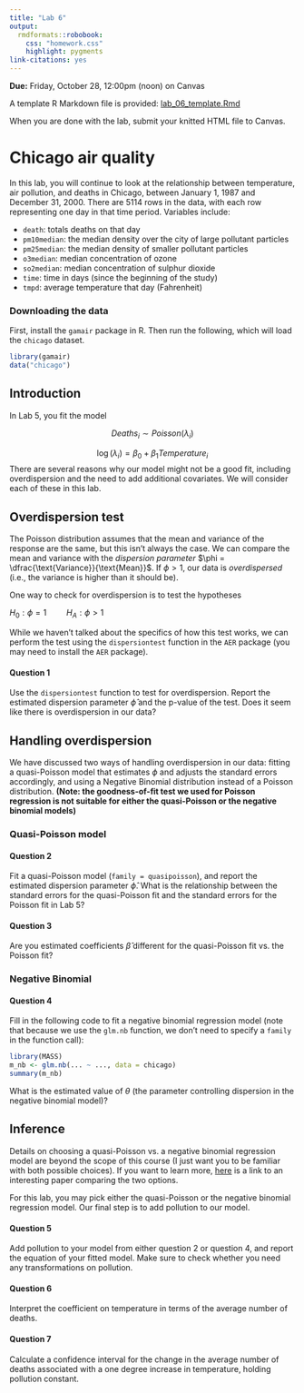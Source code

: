 ```yaml
---
title: "Lab 6"
output: 
  rmdformats::robobook:
    css: "homework.css"
    highlight: pygments
link-citations: yes
---
```


**Due:** Friday, October 28, 12:00pm (noon) on Canvas

A template R Markdown file is provided: [lab_06_template.Rmd](https://sta214-f22.github.io/labs/lab_06_template.Rmd)

When you are done with the lab, submit your knitted HTML file to Canvas.

# Chicago air quality

In this lab, you will continue to look at the relationship between temperature, air pollution, and deaths in Chicago, between January 1, 1987 and December 31, 2000. There are 5114 rows in the data, with each row representing one day in that time period. Variables include:

* `death`: totals deaths on that day
* `pm10median`: the median density over the city of large pollutant particles
* `pm25median`: the median density of smaller pollutant particles
* `o3median`: median concentration of ozone
* `so2median`: median concentration of sulphur dioxide
* `time`: time in days (since the beginning of the study)
* `tmpd`: average temperature that day (Fahrenheit)


### Downloading the data

First, install the `gamair` package in R. Then run the following, which will load the `chicago` dataset.

```r
library(gamair)
data("chicago")
```

## Introduction

In Lab 5, you fit the model

$$Deaths_i \sim Poisson(\lambda_i)$$

$$\log(\lambda_i) = \beta_0 + \beta_1 Temperature_i$$
There are several reasons why our model might not be a good fit, including overdispersion and the need to add additional covariates. We will consider each of these in this lab.

## Overdispersion test

The Poisson distribution assumes that the mean and variance of the response are the same, but this isn't always the case. We can compare the mean and variance with the *dispersion parameter* $\phi = \dfrac{\text{Variance}}{\text{Mean}}$. If $\phi > 1$, our data is *overdispersed* (i.e., the variance is higher than it should be).

One way to check for overdispersion is to test the hypotheses

$H_0: \phi = 1 \hspace{1cm} H_A: \phi > 1$

While we haven't talked about the specifics of how this test works, we can perform the test using the `dispersiontest` function in the `AER` package (you may need to install the `AER` package).

:::{.question}
#### Question 1

Use the `dispersiontest` function to test for overdispersion. Report the estimated dispersion parameter $\widehat{\phi}$ and the p-value of the test. Does it seem like there is overdispersion in our data?
:::

## Handling overdispersion

We have discussed two ways of handling overdispersion in our data: fitting a quasi-Poisson model that estimates $\phi$ and adjusts the standard errors accordingly, and using a Negative Binomial distribution instead of a Poisson distribution. **(Note: the goodness-of-fit test we used for Poisson regression is not suitable for either the quasi-Poisson or the negative binomial models)**

### Quasi-Poisson model

:::{.question}
#### Question 2

Fit a quasi-Poisson model (`family = quasipoisson`), and report the estimated dispersion parameter $\widehat{\phi}$. What is the relationship between the standard errors for the quasi-Poisson fit and the standard errors for the Poisson fit in Lab 5?
:::

:::{.question}
#### Question 3

Are you estimated coefficients $\widehat{\beta}$ different for the quasi-Poisson fit vs. the Poisson fit?
:::

### Negative Binomial

:::{.question}
#### Question 4

Fill in the following code to fit a negative binomial regression model (note that because we use the `glm.nb` function, we don't need to specify a `family` in the function call):

```r
library(MASS)
m_nb <- glm.nb(... ~ ..., data = chicago)
summary(m_nb)
```

What is the estimated value of $\theta$ (the parameter controlling dispersion in the negative binomial model)?
:::

## Inference

Details on choosing a quasi-Poisson vs. a negative binomial regression model are beyond the scope of this course (I just want you to be familiar with both possible choices). If you want to learn more, [here](https://digitalcommons.unl.edu/cgi/viewcontent.cgi?article=1141&context=usdeptcommercepub) is a link to an interesting paper comparing the two options.

For this lab, you may pick either the quasi-Poisson or the negative binomial regression model. Our final step is to add pollution to our model.

:::{.question}
#### Question 5

Add pollution to your model from either question 2 or question 4, and report the equation of your fitted model. Make sure to check whether you need any transformations on pollution.
:::

:::{.question}
#### Question 6

Interpret the coefficient on temperature in terms of the average number of deaths.
:::

:::{.question}
#### Question 7

Calculate a confidence interval for the change in the average number of deaths associated with a one degree increase in temperature, holding pollution constant.
:::
